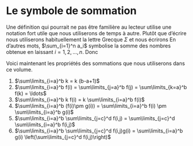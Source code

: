 # Le symbole de sommation {#sommation}

Une définition qui pourrait ne pas être familière au lecteur utilise une notation fort utile que nous utiliserons de temps à autre. Plutôt que d'écrire
\begin{align*}
a_1+\ldots+a_n,
\end{align*}
nous utiliserons habituellement la lettre Grecque $\Sigma$ et nous écrirons
\begin{align*}
\sum_{i=1}^n a_i.
\end{align*}
En d'autres mots, $\sum_{i=1}^n a_i$ symbolise la somme des nombres obtenue en laissant $i=1,2,\ldots,n$. Donc
\begin{align*}
\sum_{i=1}^n i = 1+2+\ldots+n=\frac{n(n+1)}{2}.
\end{align*}

Voici maintenant les propriétés des sommations que nous utiliserons dans ce volume.

  1. $\sum\limits_{i=a}^b k = k (b-a+1)$
  1. $\sum\limits_{i=a}^b f(i) = \sum\limits_{j=a}^b f(j) = \sum\limits_{k=a}^b f(k) = \ldots$
  1. $\sum\limits_{i=a}^b k f(i) = k \sum\limits_{i=a}^b f(i)$
  1. $\sum\limits_{i=a}^b (f(i)\pm g(i)) = \sum\limits_{i=a}^b f(i) \pm \sum\limits_{i=a}^b g(i)$
  1. $\sum\limits_{i=a}^b \sum\limits_{j=c}^d f(i,j) = \sum\limits_{j=c}^d \sum\limits_{i=a}^b f(i,j)$
  1. $\sum\limits_{i=a}^b \sum\limits_{j=c}^d f(i,j)g(i) = \sum\limits_{i=a}^b g(i) \left(\sum\limits_{j=c}^d f(i,j)\right)$







